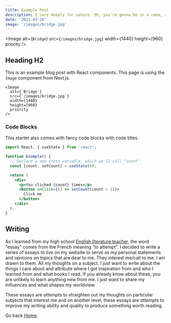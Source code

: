 ```yaml
---
title: Example Post
description: I care deeply for nature. Oh, you're gonna be in a coma, all right. He'll want to use your yacht, and I don't want this thing smelling like fish. Get me a vodka rocks. And a piece of toast. No! I was ashamed to be SEEN with you. I like being with you.
date: '2021-03-20'
image: '/images/bridge.jpg'
---
```


<Image
  alt={`Bridge`}
  src={`/images/bridge.jpg`}
  width={1440}
  height={960}
  priority
/>

## Heading H2

This is an example blog post with React components. This page is using the `Image` component from Next.js.

```jsx:example-post.mdx
<Image
  alt={`Bridge`}
  src={`/images/bridge.jpg`}
  width={1440}
  height={960}
  priority
/>
```

### Code Blocks

This starter also comes with fancy code blocks with code titles.

```jsx:example.jsx
import React, { useState } from 'react';

function Example() {
  // Declare a new state variable, which we'll call "count"
  const [count, setCount] = useState(0);

  return (
    <div>
      <p>You clicked {count} times</p>
      <button onClick={() => setCount(count + 1)}>
        Click me
      </button>
    </div>
  );
}
```

## Writing

As I learned from my high school [English literature teacher](/posts/teacher), the word "essay" comes from the French meaning “to attempt”. I decided to write a series of essays to live on my website to serve as my personal statements and opinions on topics that are dear to me. They interest me/call to me. I am drawn to them. All my thoughts on a subject. I just want to write about the things I care about and attribute where I got inspiration from and who I learned from and what books I read. If you already know about these, you are unlikely to learn anything new from me. I just want to share my influences and what shapes my worldview. 

These essays are *attempts* to straighten out my thoughts on particular subjects that interest me and on another level, these essays are *attempts* to improve my writing ability and quality to produce something worth reading.

Go back [Home](/).
